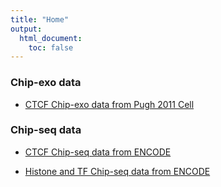 ```yaml
---
title: "Home"
output:
  html_document:
    toc: false
---
```


### Chip-exo data

* [CTCF Chip-exo data from Pugh 2011 Cell](chipexo_CTCF_Pugh2011.html)

### Chip-seq data

* [CTCF Chip-seq data from ENCODE](chipseq_CTCF_encode.html)

* [Histone and TF Chip-seq data from ENCODE](chipseq_histone_TF_encode.html)
